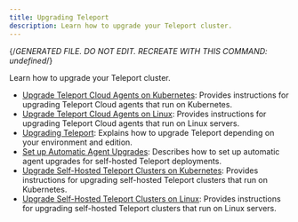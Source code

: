 ```yaml
---
title: Upgrading Teleport
description: Learn how to upgrade your Teleport cluster.
---
```


{/*GENERATED FILE. DO NOT EDIT. RECREATE WITH THIS COMMAND:
undefined*/}

Learn how to upgrade your Teleport cluster.

- [Upgrade Teleport Cloud Agents on Kubernetes](/cloud-kubernetes.mdx): Provides instructions for upgrading Teleport Cloud agents that run on Kubernetes.
- [Upgrade Teleport Cloud Agents on Linux](/cloud-linux.mdx): Provides instructions for upgrading Teleport Cloud agents that run on Linux servers.
- [Upgrading Teleport](/overview.mdx): Explains how to upgrade Teleport depending on your environment and edition.
- [Set up Automatic Agent Upgrades](/self-hosted-automatic-agent-updates.mdx): Describes how to set up automatic agent upgrades for self-hosted Teleport deployments.
- [Upgrade Self-Hosted Teleport Clusters on Kubernetes](/self-hosted-kubernetes.mdx): Provides instructions for upgrading self-hosted Teleport clusters that run on Kubernetes.
- [Upgrade Self-Hosted Teleport Clusters on Linux](/self-hosted-linux.mdx): Provides instructions for upgrading self-hosted Teleport clusters that run on Linux servers.
